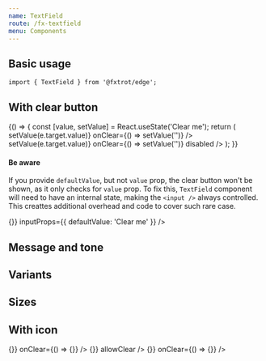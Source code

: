 ```yaml
---
name: TextField
route: /fx-textfield
menu: Components
---
```



## Basic usage

```tsx
import { TextField } from '@fxtrot/edge';
```

<Playground>
  <Box width={300}>
    <TextField label="Full name" placeholder="John Doe" message="We just want to know how we can approach you" />
  </Box>
</Playground>

## With clear button

<Playground>
  {() => {
    const [value, setValue] = React.useState('Clear me');
    return (
      <Box width={300}>
        <Stack>
          <TextField
            label="Allows clearing the input"
            value={value}
            onChange={(e) => setValue(e.target.value)}
            onClear={() => setValue('')}
          />
          <TextField
            label="Disabled"
            value={value}
            onChange={(e) => setValue(e.target.value)}
            onClear={() => setValue('')}
            disabled
          />
        </Stack>
      </Box>
    );
  }}
</Playground>

#### Be aware

If you provide `defaultValue`, but not `value` prop, the clear button won't be shown, as it only checks for `value` prop.
To fix this, `TextField` component will need to have an internal state, making the `<input />`
always controlled. This creattes additional overhead and code to cover such rare case.

<Playground>
  <Box width={300}>
    <TextField label="Allows clearing the input" onClear={() => {}} inputProps={{ defaultValue: 'Clear me' }} />
  </Box>
</Playground>

## Message and tone

<Playground>
  <Box width={300}>
    <Stack>
      <TextField label="Default tone" size="s" message="This will be used later" />
      <TextField label="Critical tone" size="m" message="The input is incorrect" tone="critical" />
      <TextField label="Positive tone" size="l" type="password" message="The password seems strong" tone="positive" />
    </Stack>
  </Box>
</Playground>

## Variants

<Playground>
  <Box width={300}>
    <Stack>
      <TextField label="Default variant" />
      <TextField label="Underlined" variant="underlined" message="The input is incorrect" tone="positive" />
      <TextField label="Positive tone" size="l" type="password" message="The password seems strong" tone="positive" />
    </Stack>
  </Box>
</Playground>

## Sizes

<Playground>
  <Box width={300}>
    <Stack>
      <TextField placeholder="Small inline input" size="s" />
      <TextField label="Normal input (default)" placeholder="Medium" size="m" />
      <TextField label="Prominent input" placeholder="Large" size="l" />
    </Stack>
  </Box>
</Playground>

## With icon

<Playground>
  <Box width={300}>
    <Stack>
      <TextField label="Small with" size="s" icon="search" value="Small sized" onChange={() => {}} onClear={() => {}} />
      <TextField
        label="Normal input (default)"
        size="m"
        icon="expand_more"
        value="Medium sized"
        onChange={() => {}}
        allowClear
      />
      <TextField
        label="Prominent input"
        size="l"
        icon="search"
        value="Large sized"
        onChange={() => {}}
        onClear={() => {}}
      />
    </Stack>
  </Box>
</Playground>
